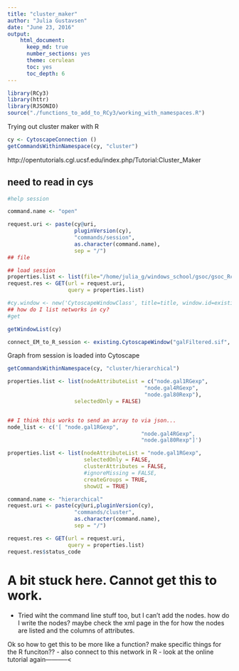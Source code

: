 ```yaml
---
title: "cluster_maker"
author: "Julia Gustavsen"
date: "June 23, 2016"
output: 
    html_document:
      keep_md: true
      number_sections: yes
      theme: cerulean
      toc: yes
      toc_depth: 6 
---
```


```r
library(RCy3)
library(httr)
library(RJSONIO)
source("./functions_to_add_to_RCy3/working_with_namespaces.R")
```

Trying out cluster maker with R 

```r
cy <- CytoscapeConnection ()
getCommandsWithinNamespace(cy, "cluster")
```


http://opentutorials.cgl.ucsf.edu/index.php/Tutorial:Cluster_Maker



## need to read in cys

```r
#help session

command.name <- "open"

request.uri <- paste(cy@uri,
                     pluginVersion(cy),
                     "commands/session",
                     as.character(command.name),
                     sep = "/")
## file

## load session
properties.list <- list(file="/home/julia_g/windows_school/gsoc/gsoc_Rcy3_vignettes/data/GalFiltered.cys")
request.res <- GET(url = request.uri,
                   query = properties.list)

#cy.window <- new('CytoscapeWindowClass', title=title, window.id=existing.window.id, uri=uri)
## how do I list networks in cy?
#get

getWindowList(cy)

connect_EM_to_R_session <- existing.CytoscapeWindow("galFiltered.sif",                                                                      copy.graph.from.cytoscape.to.R = FALSE)
```

Graph from session is loaded into Cytoscape

```r
getCommandsWithinNamespace(cy, "cluster/hierarchical")

properties.list <- list(nodeAttributeList = c("node.gal1RGexp",
                                           "node.gal4RGexp",
                                           "node.gal80Rexp"),
                     selectedOnly = FALSE)


## I think this works to send an array to via json...
node_list <- c('[ "node.gal1RGexp",
                                          "node.gal4RGexp",
                                          "node.gal80Rexp"]')

properties.list <- list(nodeAttributeList = "node.gal1RGexp",
                        selectedOnly = FALSE,
                        clusterAttributes = FALSE,
                        #ignoreMissing = FALSE,
                        createGroups = TRUE,
                        showUI = TRUE)

command.name <- "hierarchical"
request.uri <- paste(cy@uri,pluginVersion(cy),
                     "commands/cluster",
                     as.character(command.name),
                     sep = "/")

request.res <- GET(url = request.uri,
                   query = properties.list)
request.res$status_code
```

# A bit stuck here. Cannot get this to work. 

- Tried wiht the command line stuff too, but I can't add the nodes. how do I write the nodes? maybe check the xml page in the for how the nodes are listed and the columns of attributes. 

Ok so how to get this to be more like a function? make specific things for the R funciton??
- also connect to this network in R
- look at the online tutorial again-----------<

